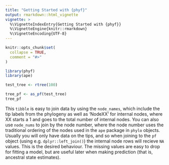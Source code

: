 ```yaml
---
title: "Getting Started with {phyf}"
output: rmarkdown::html_vignette
vignette: >
  %\VignetteIndexEntry{Getting Started with {phyf}}
  %\VignetteEngine{knitr::rmarkdown}
  %\VignetteEncoding{UTF-8}
---
```


```r
knitr::opts_chunk$set(
  collapse = TRUE,
  comment = "#>"
)
```

```r
library(phyf)
library(ape)
```

```r
test_tree <- rtree(100) 
```

```r
tree_pf <- as_pf(test_tree)
tree_pf
```

This `tibble` is easy to join data by using the `node_names`, which include the tip labels from the phylogeny as well as 'NodeXX' for internal nodes, where XX starts a 1 and goes to the total number of internal nodes. You can also use `node_nums` to join by the node number, where the node number uses the traditional ordering of the nodes used in the `ape` package in `phylo` objects. Usually you will only have data on the tips, and so when joining to the `pf` object (using e.g. `dplyr::left_join()`) the internal node rows will recieve `NA` values. This is the desired behaviour. The missing values are easy to drop for fitting a model, but are useful later when making prediction (that is, ancestral state estimates).